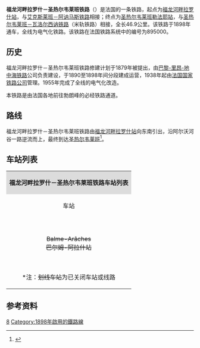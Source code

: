 {{Infobox rail system-route
|collapsed=no
|box_width=
|rail_name=福龙河畔拉罗什－圣热尔韦莱班铁路<br>{{lang|fr|Ligne de La Roche-sur-Foron à Saint-Gervais-les-Bains-Le Fayet}}
|banner_color=
|sec_banner_color=
|logo_filename={{法国交通标志/铁路|895000}}
|image_width=
|logo_bgcolor=
|logo_note=
|image =895000 - Ligne de La Roche-sur-Foron à Saint-Gervais-les-Bains-Le Fayet.png
|imagesize=
|caption=福龙河畔拉罗什－圣热尔韦莱班铁路路线图
|system_map=
|mapimage_width=
|map_bgcolor=
|locale={{FRA}}
|service_type=客货共用
|start=[[福龙河畔拉罗什站|福龙河畔拉罗什站]]、[[圣热尔韦莱班勒法耶站|圣热尔韦莱班勒法耶站]]
|begin_operation=
|end_operation=
|operation_note=
|system_length=46.9km
|length_in_operation=46.9km
|total_length=
|status=
|line_title=线路
|lines=[[单线铁路|单线铁路]]
|stations=
|route_title=线路
|main_route=
|secondary_route=
|branch_route=
|standard=
|main_stations=[[福龙河畔拉罗什站|福龙河畔拉罗什站]]、[[克吕斯站|克吕斯站]]、[[圣热尔韦莱班勒法耶站|圣热尔韦莱班勒法耶站]]
|ridership=
|fleet_size=
|max_speed= 80-140km/h
|track_gauge=
|distance_between_mainlines=
|min_radius=300m
|max_grade=20 ‰
|block_signal=
|electrified=25 kV – 50 Hz
|depot=
|operator={{法国交通数据|sncf}}
|franchise=
|hq=
|key_person=
|website=
|route_map=
}}

'''福龙河畔拉罗什－圣热尔韦莱班铁路'''（{{lang-fr|Ligne de La Roche-sur-Foron à Saint-Gervais-les-Bains-Le Fayet}}）是法国的一条铁路，起点为[[福龙河畔拉罗什站|福龙河畔拉罗什站]]，与[[艾克斯莱班－阿讷马斯铁路|艾克斯莱班－阿讷马斯铁路]]相接；终点为[[圣热尔韦莱班勒法耶站|圣热尔韦莱班勒法耶站]]，与[[圣热尔韦莱班－瓦洛尔西讷铁路|圣热尔韦莱班－瓦洛尔西讷铁路]]（米轨铁路）相接，全长46.9公里。该铁路于1898年通车，全线为电气化铁路。该铁路在法国铁路系统中的编号为895000。

==历史==

福龙河畔拉罗什－圣热尔韦莱班铁路修建计划于1879年被提出，由[[巴黎-里昂-地中海铁路|巴黎-里昂-地中海铁路]]公司负责建设，于1890至1898年间分段建成运营，1938年起由[[法国国家铁路公司|法国国家铁路公司]]管理。1955年完成了全线的电气化改造。

本铁路是由法国各地前往勃朗峰的必经铁路通道。

==路线==
福龙河畔拉罗什－圣热尔韦莱班铁路由[[福龙河畔拉罗什站|福龙河畔拉罗什站]]向东南引出，沿阿尔沃河谷一路逆流而上，最终到达[[圣热尔韦莱班|圣热尔韦莱班]]<ref name="geo">{{Cite web|url=https://www.geoportail.gouv.fr/carte|title=Carte|accessdate=2021-03-24|author=Géoportail|language=fr|publisher=Géoportail|archive-url=https://web.archive.org/web/20170129154129/https://www.geoportail.gouv.fr/carte/|archive-date=2017-01-29|dead-url=no}}</ref>。

==车站列表==
{| class="wikitable mw-collapsible " style="margin:1em auto 1em auto; font-size:smaller"
|colspan="5" align="center" style="background:#DCDCDC"|'''福龙河畔拉罗什－圣热尔韦莱班铁路车站列表'''
|-
!align="center" |车站
!align="center" |公里数
!align="center" |交汇路线
!align="center" |本线停靠车种
!align="center" |可换乘交通
|-
|align="center" rowspan=2|{{Arret|La Roche-sur-Foron|[[福龙河畔拉罗什站|福龙河畔拉罗什站]]}}
|0
|{{法国交通标志/铁路|897000}} [[艾克斯莱班－阿讷马斯铁路|艾克斯莱班－阿讷马斯铁路]]<small>（[[阿讷马斯站|阿讷马斯]]方向）</small>↑
|align="center"|{{法国交通数据|tgv}}<br>{{法国交通数据|ter|ara}}<br>[[莱芒特快|Léman Express]]
|{{法国交通数据|car|74}}
|-
|0.561
|{{法国交通标志/铁路|897000}} [[艾克斯莱班－阿讷马斯铁路|艾克斯莱班－阿讷马斯铁路]]<small>（[[艾克斯莱班-勒勒瓦尔站|艾克斯莱班]]/[[阿讷西站|阿讷西]]方向）</small>↙
|
|
|-
|align="center"|{{Arret|Saint-Pierre-en-Faucigny|[[福西尼地区圣皮埃尔站|福西尼地区圣皮埃尔站]]}}
|6.175
|
|align="center"|{{法国交通数据|ter|ara}}<br>[[莱芒特快|Léman Express]]
|{{法国交通数据|car|74}}
|-
|align="center"|{{Arret|Bonneville|[[博讷维尔站|博讷维尔站]]}}
|10.036
|
|align="center"|{{法国交通数据|ter|ara}}<br>[[莱芒特快|Léman Express]]
|{{法国交通数据|car|74}}
|-
|align="center"|{{Arret|Marignier|[[马里尼耶站|马里尼耶站]]}}
|17.685
|
|align="center"|{{法国交通数据|ter|ara}}<br>[[莱芒特快|Léman Express]]
|{{法国交通数据|car|74}}
|-
|align="center"|{{Arret|Cluses|[[克吕斯站|克吕斯站]]}}
|24.567
|
|align="center"|{{法国交通数据|ter|ara}}<br>[[莱芒特快|Léman Express]]
|{{法国交通数据|car|74}}
|-
|align="center"|<s>Balme-Arâches<br>巴尔姆-阿拉什站</s>
|28.496
|
|
|{{法国交通数据|car|74}}
|-
|align="center"|{{Arret|Magland|[[马格朗站|马格朗站]]}}
|31.390
|
|align="center"|{{法国交通数据|ter|ara}}<br>[[莱芒特快|Léman Express]]
|{{法国交通数据|car|74}}
|-
|align="center"|{{Arret|Sallanches - Combloux - Megève|[[萨朗什-孔布卢-默热沃站|萨朗什-孔布卢-默热沃站]]}}
|40.602
|
|align="center"|{{法国交通数据|ter|ara}}<br>[[莱芒特快|Léman Express]]
|{{法国交通数据|car|74}}
|-
|align="center"|{{Arret|Saint-Gervais-Les Bains-Le Fayet|[[圣热尔韦莱班勒法耶站|圣热尔韦莱班勒法耶站]]}}
|46.913
|
|align="center"|{{法国交通数据|ter|ara}}<br>[[莱芒特快|Léman Express]]
|[[勃朗峰登山列车|勃朗峰登山列车]]<br>[[圣热尔韦莱班－瓦洛尔西讷铁路|{{法国交通标志/铁路]]<br>{{法国交通数据|car|74}}
|-
|colspan=5|<nowiki>*</nowiki>注：<s>划线车站</s>为已关闭车站或线路
|}

==参考资料==
{{Reflist}}
[[Category:法國鐵路線|8]]
[[Category:1898年啟用的鐵路線|Category:1898年啟用的鐵路線]]